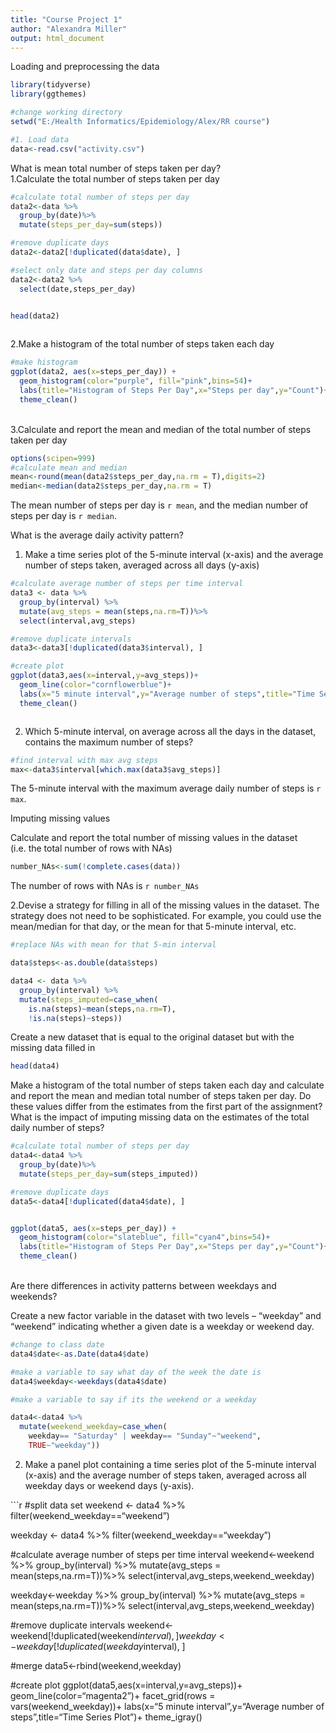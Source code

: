 ---
title: "Course Project 1"
author: "Alexandra Miller"
output: html_document
---
Loading and preprocessing the data
```{r,message=F}
library(tidyverse)
library(ggthemes)

#change working directory
setwd("E:/Health Informatics/Epidemiology/Alex/RR course")

#1. Load data
data<-read.csv("activity.csv")

```
What is mean total number of steps taken per day?\
1.Calculate the total number of steps taken per day
```{r}

#calculate total number of steps per day
data2<-data %>%
  group_by(date)%>%
  mutate(steps_per_day=sum(steps))

#remove duplicate days
data2<-data2[!duplicated(data$date), ]

#select only date and steps per day columns
data2<-data2 %>%
  select(date,steps_per_day)


head(data2)
  
```

2.Make a histogram of the total number of steps taken each day

```{r,warning=FALSE}

#make histogram
ggplot(data2, aes(x=steps_per_day)) + 
  geom_histogram(color="purple", fill="pink",bins=54)+
  labs(title="Histogram of Steps Per Day",x="Steps per day",y="Count")+
  theme_clean()


```
<br />3.Calculate and report the mean and median of the total number of steps taken per day

```{r}
options(scipen=999)
#calculate mean and median
mean<-round(mean(data2$steps_per_day,na.rm = T),digits=2)
median<-median(data2$steps_per_day,na.rm = T)
```
The mean number of steps per day is `r mean`, and the median number of steps per day is `r median`.\

What is the average daily activity pattern? \

1. Make a time series plot of the 5-minute interval (x-axis) and the average number of steps taken, averaged across all days (y-axis)

```{r}


#calculate average number of steps per time interval
data3 <- data %>% 
  group_by(interval) %>% 
  mutate(avg_steps = mean(steps,na.rm=T))%>%
  select(interval,avg_steps)

#remove duplicate intervals
data3<-data3[!duplicated(data3$interval), ]

#create plot
ggplot(data3,aes(x=interval,y=avg_steps))+
  geom_line(color="cornflowerblue")+
  labs(x="5 minute interval",y="Average number of steps",title="Time Series Plot")+
  theme_clean()



```

2. Which 5-minute interval, on average across all the days in the dataset, contains the maximum number of steps?

```{r}
#find interval with max avg steps
max<-data3$interval[which.max(data3$avg_steps)]
```
The 5-minute interval with the maximum average daily number of steps is `r max`. \


Imputing missing values \

Calculate and report the total number of missing values in the dataset (i.e. the total number of rows with NAs)

```{r}

number_NAs<-sum(!complete.cases(data))
```
The number of rows with NAs is `r number_NAs`

2.Devise a strategy for filling in all of the missing values in the dataset. The strategy does not need to be sophisticated. For example, you could use the mean/median for that day, or the mean for that 5-minute interval, etc.


```{r}
#replace NAs with mean for that 5-min interval

data$steps<-as.double(data$steps)

data4 <- data %>% 
  group_by(interval) %>% 
  mutate(steps_imputed=case_when(
    is.na(steps)~mean(steps,na.rm=T),
    !is.na(steps)~steps))


```
Create a new dataset that is equal to the original dataset but with the missing data filled in
```{r}
head(data4)
```

Make a histogram of the total number of steps taken each day and calculate and report the mean and median total number of steps taken per day. Do these values differ from the estimates from the first part of the assignment? What is the impact of imputing missing data on the estimates of the total daily number of steps?

```{r}

#calculate total number of steps per day
data4<-data4 %>%
  group_by(date)%>%
  mutate(steps_per_day=sum(steps_imputed))

#remove duplicate days
data5<-data4[!duplicated(data4$date), ]


ggplot(data5, aes(x=steps_per_day)) + 
  geom_histogram(color="slateblue", fill="cyan4",bins=54)+
  labs(title="Histogram of Steps Per Day",x="Steps per day",y="Count")+
  theme_clean()

```
<br />Are there differences in activity patterns between weekdays and weekends?\

Create a new factor variable in the dataset with two levels – “weekday” and “weekend” indicating whether a given date is a weekday or weekend day.

```{r}

#change to class date
data4$date<-as.Date(data4$date)

#make a variable to say what day of the week the date is
data4$weekday<-weekdays(data4$date)

#make a variable to say if its the weekend or a weekday

data4<-data4 %>%
  mutate(weekend_weekday=case_when(
    weekday== "Saturday" | weekday== "Sunday"~"weekend",
    TRUE~"weekday"))

```
2. Make a panel plot containing a time series plot of the 5-minute interval (x-axis) and the average number of steps taken, averaged across all weekday days or weekend days (y-axis).

```{r}
#split data set
weekend <- data4 %>% 
  filter(weekend_weekday=="weekend")

weekday <- data4 %>% 
  filter(weekend_weekday=="weekday")

#calculate average number of steps per time interval
weekend<-weekend %>% 
  group_by(interval) %>% 
  mutate(avg_steps = mean(steps,na.rm=T))%>%
  select(interval,avg_steps,weekend_weekday)

weekday<-weekday %>% 
  group_by(interval) %>% 
  mutate(avg_steps = mean(steps,na.rm=T))%>%
  select(interval,avg_steps,weekend_weekday)

#remove duplicate intervals
weekend<-weekend[!duplicated(weekend$interval), ]
weekday<-weekday[!duplicated(weekday$interval), ]

#merge
data5<-rbind(weekend,weekday)

#create plot
ggplot(data5,aes(x=interval,y=avg_steps))+
  geom_line(color="magenta2")+
  facet_grid(rows = vars(weekend_weekday))+
  labs(x="5 minute interval",y="Average number of steps",title="Time Series Plot")+
  theme_igray()

